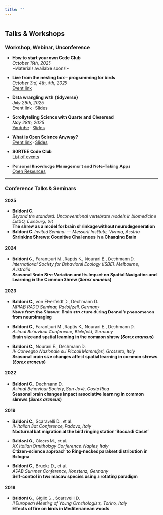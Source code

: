 ```yaml
---
title: ""
---
```


::: {.page-icon}
<img src="../img/icons/talks-workshops.svg" alt="" aria-hidden="true">
:::

## Talks & Workshops {#talks-workshops}

### Workshop, Webinar, Unconference
- **How to start your own Code Club ** <br>
  *October 16th, 2025* <br>
  ~Materials available soons!~
- **Live from the nesting box – programming for birds** <br>
  *October 3rd, 4th, 5th, 2025* <br>
  [Event link](https://www.maxcine.de/events/workshop-3-live-from-the-nesting-box-programming-for-birds)

- **Data wrangling with {tidyverse}**  <br>
  *July 26th, 2025* <br>
  [Event link](https://sara-edu.netlify.app/summer/2025-r4b/) · [Slides](https://cecibaldoni.github.io/data-wrangling-tidyverse/#/title-slide)

- **Scrollytelling Science with Quarto and Closeread**  <br>
  *May 28th, 2025* <br>
  [Youtube](https://www.youtube.com/watch?feature=shared&v=ytKZ357Xtqw) · [Slides](https://cecibaldoni.github.io/scrollytelling-quarto-closeread/#/TitleSlide)

- **What is Open Science Anyway?**  
  [Event link](https://www.ab.mpg.de/events/40760/345436) · [Slides](https://github.com/cecibaldoni/OpenScience-Rado)

- **SORTEE Code Club**  
  [List of events](https://docs.google.com/spreadsheets/d/1rOOOE7ghPduwtFftG0DJJf0DXVigAdcmQ0xdEwbKQXo/edit)

- **Personal Knowledge Management and Note-Taking Apps**  
  [Open Resources](https://github.com/cecibaldoni/PKM-workshop)

---

### Conference Talks & Seminars

#### 2025

- **Baldoni C.**  
  *Beyond the standard: Unconventional vertebrate models in biomedicine EMBO, Edinburg, UK*  
  **The shrew as a model for brain shrinkage without neurodegeneration**
- **Baldoni C.** 
  *Invited Seminar* — *Messerli Institute, Vienna, Austria*  
  **Shrinking Shrews: Cognitive Challenges in a Changing Brain**
  
  
#### 2024

- **Baldoni C.**, Farantouri M., Raptis K., Nourani E., Dechmann D.  
  *International Society for Behavioral Ecology (ISBE), Melbourne, Australia*  
  **Seasonal Brain Size Variation and Its Impact on Spatial Navigation and Learning in the Common Shrew (*Sorex araneus*)**

#### 2023

- **Baldoni C.**, von Elverfeldt D., Dechmann D.  
  *MPIAB RADO Seminar, Radolfzell, Germany*  
  **News from the Shrews: Brain structure during Dehnel’s phenomenon from neuroimaging**

- **Baldoni C.**, Farantouri M., Raptis K., Nourani E., Dechmann D.  
  *Animal Behaviour Conference, Bielefeld, Germany*  
  **Brain size and spatial learning in the common shrew (*Sorex araneus*)**

- **Baldoni C.**, Nourani E., Dechmann D.  
  *IV Convegno Nazionale sui Piccoli Mammiferi, Grosseto, Italy*  
  **Seasonal brain size changes affect spatial learning in common shrews (*Sorex araneus*)**

#### 2022

- **Baldoni C.**, Dechmann D.  
  *Animal Behaviour Society, San José, Costa Rica*  
  **Seasonal brain changes impact associative learning in common shrews (*Sorex araneus*)**


#### 2019

- **Baldoni C.**, Scaravelli D., et al.  
  *IV Italian Bat Conference, Padova, Italy*  
  **Nocturnal bat migration at the bird ringing station ‘Bocca di Caset’**

- **Baldoni C.**, Cicero M., et al.  
  *XX Italian Ornithology Conference, Naples, Italy*  
  **Citizen-science approach to Ring-necked parakeet distribution in Bologna**

- **Baldoni C.**, Brucks D., et al.  
  *ASAB Summer Conference, Konstanz, Germany*  
  **Self-control in two macaw species using a rotating paradigm**

#### 2018

- **Baldoni C.**, Giglio G., Scaravelli D.  
  *II European Meeting of Young Ornithologists, Torino, Italy*  
  **Effects of fire on birds in Mediterranean woods**

